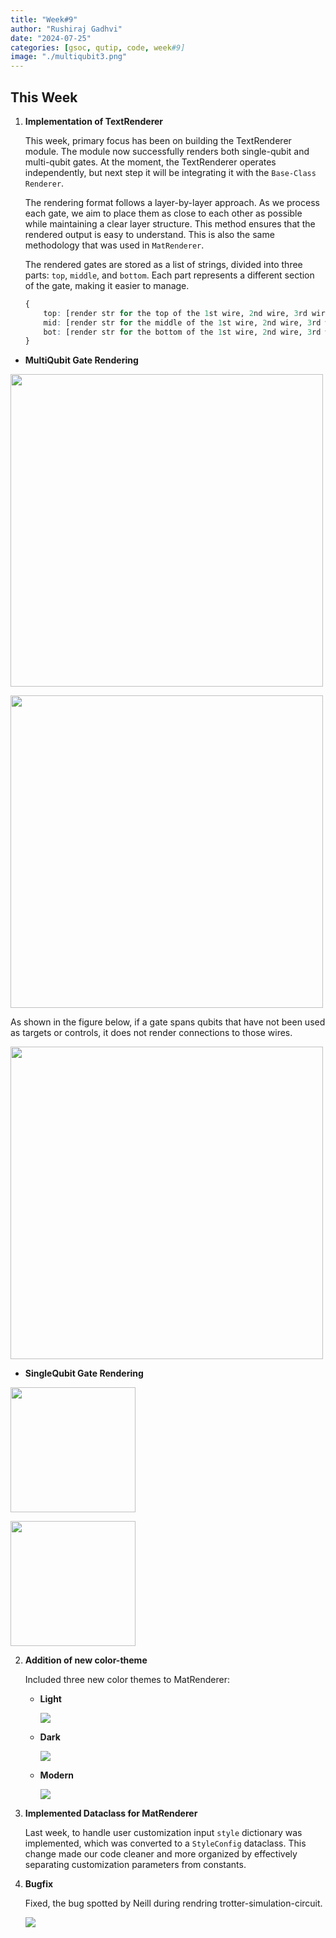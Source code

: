 ```yaml
---
title: "Week#9"
author: "Rushiraj Gadhvi"
date: "2024-07-25"
categories: [gsoc, qutip, code, week#9]
image: "./multiqubit3.png"
---
```

## This Week

1. **Implementation of TextRenderer**
    
   This week, primary focus has been on building the TextRenderer module. The module now successfully renders both single-qubit and multi-qubit gates. At the moment, the TextRenderer operates independently, but next step it will be integrating it with the `Base-Class Renderer`.

    The rendering format follows a layer-by-layer approach. As we process each gate, we aim to place them as close to each other as possible while maintaining a clear layer structure. This method ensures that the rendered output is easy to understand. This is also the same methodology that was used in `MatRenderer`.

    The rendered gates are stored as a list of strings, divided into three parts: `top`, `middle`, and `bottom`. Each part represents a different section of the gate, making it easier to manage.

    ```r
    {
        top: [render str for the top of the 1st wire, 2nd wire, 3rd wire ...],
        mid: [render str for the middle of the 1st wire, 2nd wire, 3rd wire ...],
        bot: [render str for the bottom of the 1st wire, 2nd wire, 3rd wire ...],
    }
    ```

- **MultiQubit Gate Rendering**

::: {layout-ncol=2}
![](./multiqubit1.png){width=500 fig-align="center"}

![](./multiqubit2.png){width=500 fig-align="center"}
:::

As shown in the figure below, if a gate spans qubits that have not been used as targets or controls, it does not render connections to those wires.

![](./multiqubit3.png){width=500 fig-align="center"}


- **SingleQubit Gate Rendering**

::: {layout-ncol=2}
![](./single-qubit1.png){height=200 fig-align="center"}

![](./single-qubit2.png){height=200 fig-align="center"}
:::


    

2. **Addition of new color-theme**

    Included three new color themes to MatRenderer:

    - **Light**

        ![](./light-theme.png)

    - **Dark**

        ![](./dark-theme.png)

    - **Modern**

        ![](./modern-theme.png)

3. **Implemented Dataclass for MatRenderer**

    Last week, to handle user customization input `style` dictionary was implemented, which was converted to a `StyleConfig` dataclass. This change made our code cleaner and more organized by effectively separating customization parameters from constants.

4. **Bugfix**

    Fixed, the bug spotted by Neill during rendring trotter-simulation-circuit.

    ![](./bug-fix.png)